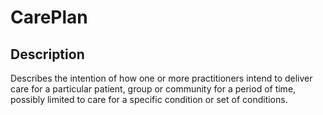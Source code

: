 # CarePlan
 ## Description 
 Describes the intention of how one or more practitioners intend to deliver care for a particular patient, group or community for a period of time, possibly limited to care for a specific condition or set of conditions.